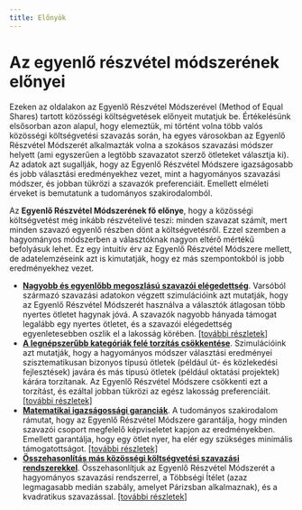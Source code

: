 ```yaml
---
title: Előnyök
---
```


# Az egyenlő részvétel módszerének előnyei

Ezeken az oldalakon az Egyenlő Részvétel Módszerével (Method of Equal Shares) tartott közösségi költségvetések előnyeit mutatjuk be. 
Értékelésünk elsősorban azon alapul, hogy elemeztük, mi történt volna több valós közösségi költségvetési szavazás során, ha egyes városokban az Egyenlő Részvétel Módszerét alkalmazták volna a szokásos szavazási módszer helyett (ami egyszerűen a legtöbb szavazatot szerző ötleteket választja ki). 
Az adatok azt sugallják, hogy az Egyenlő Részvétel Módszere igazságosabb és jobb választási eredményekhez vezet, mint a hagyományos szavazási módszer, és jobban tükrözi a szavazók preferenciáit. Emellett elméleti érveket is bemutatunk a tudományos szakirodalomból.

Az **Egyenlő Részvétel Módszerének fő előnye**, hogy a közösségi költségvetést még inkább részvételivé teszi: minden szavazat számít, mert minden szavazó egyenlő részben dönt a költségvetésről. Ezzel szemben a hagyományos módszerben a választóknak nagyon eltérő mértékű befolyásuk lehet. Ez egy intuitív érv az Egyenlő Részvétel Módszere mellett, de adatelemzéseink azt is kimutatják, hogy ez más szempontokból is jobb eredményekhez vezet.

* [**Nagyobb és egyenlőbb megoszlású szavazói elégedettség**](/benefits/metrics). Varsóból származó szavazási adatokon végzett szimulációink azt mutatják, hogy az Egyenlő Részvétel Módszerét használva a választók átlagosan több nyertes ötletet hagynak jóvá. A szavazók nagyobb hányada támogat legalább egy nyertes ötletet, és a szavazói elégedettség egyenletesebben oszlik el a lakosság körében. [[további részletek]](/benefits/metrics)
* [**A legnépszerűbb kategóriák felé torzítás csökkentése**](/benefits/categories). Szimulációink azt mutatják, hogy a hagyományos módszer választási eredményei szisztematikusan bizonyos típusú ötletek (például út- és közlekedési fejlesztések) javára és más típusú ötletek (például oktatási projektek) kárára torzítanak. Az Egyenlő Részvétel Módszere csökkenti ezt a torzítást, és ezáltal jobban tükrözi az egész lakosság preferenciáit. [[további részletek]](/benefits/categories)
* [**Matematikai igazságossági garanciák**](/benefits/mathematical-guarantees). A tudományos szakirodalom rámutat, hogy az Egyenlő Részvétel Módszere garantálja, hogy minden szavazói csoport megfelelő képviseletet kapjon az eredményekben. Emellett garantálja, hogy egy ötlet nyer, ha elér egy szükséges minimális támogatottságot. [[további részletek]](/benefits/mathematical-guarantees)
* [**Összehasonlítás más közösségi költségvetési szavazási rendszerekkel**](/benefits/comparisons). Összehasonlítjuk az Egyenlő Részvétel Módszerét a hagyományos szavazási rendszerrel, a Többségi Ítélet (azaz legmagasabb medián szabály, amelyet Párizsban alkalmaznak), és a kvadratikus szavazással. [[további részletek]](/benefits/comparisons)
